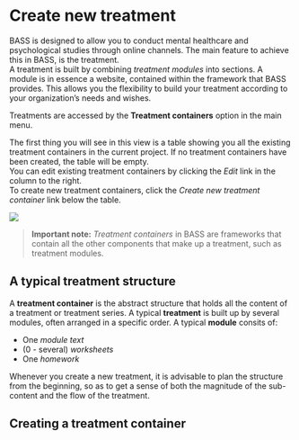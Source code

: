 # Create new treatment 

BASS is designed to allow you to conduct mental healthcare and psychological studies through online channels. The main feature to achieve this in BASS, is the treatment.<br>
A treatment is built by combining *treatment modules* into sections. A module is in essence a website, contained within the framework that BASS provides. This allows you the flexibility to build your treatment according to your organization's needs and wishes.

Treatments are accessed by the **Treatment containers** option in the main menu.

The first thing you will see in this view is a table showing you all the existing treatment containers in the current project. If no treatment containers have been created, the table will be empty.<br>
You can edit existing treatment containers by clicking the *Edit* link in the column to the right.<br>
To create new treatment containers, click the *Create new treatment container* link below the table.

![](images/new-images/treatmentContainers.png)

>**Important note:** *Treatment containers* in BASS are frameworks that contain all the other components that make up a treatment, such as treatment modules.

## A typical treatment structure
A **treatment container** is the abstract structure that holds all the content of a treatment or treatment series. A typical **treatment** is built up by several modules, often arranged in a specific order. A typical **module** consits of:

- One *module text*
- (0 - several) *worksheets*
- One *homework*

Whenever you create a new treatment, it is advisable to plan the structure from the beginning, so as to get a sense of both the magnitude of the sub-content and the flow of the treatment.

## Creating a treatment container